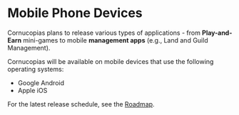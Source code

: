 # Mobile Phone Devices  

Cornucopias plans to release various types of applications - from **Play-and-Earn** mini-games to mobile **management apps** (e.g., Land and Guild Management).  

Cornucopias will be available on mobile devices that use the following operating systems:  

<ul className="styled-list">
  <li>Google Android</li>
  <li>Apple iOS</li>
</ul>

For the latest release schedule, see the <a href="/game/about-the-game/road-map" className="underline">Roadmap</a>.
